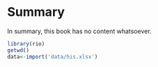 # Summary

In summary, this book has no content whatsoever.

```r
library(rio)
getwd()
data<-import('data/his.xlsx')
```
